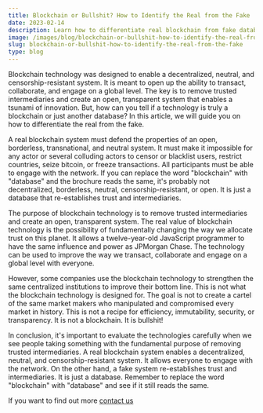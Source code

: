 ```yaml
---
title: Blockchain or Bullshit? How to Identify the Real from the Fake
date: 2023-02-14
description: Learn how to differentiate real blockchain from fake databases with our guide
image: /images/blog/blockchain-or-bullshit-how-to-identify-the-real-from-the-fake.jpg
slug: blockchain-or-bullshit-how-to-identify-the-real-from-the-fake
type: blog
---
```


Blockchain technology was designed to enable a decentralized, neutral, and censorship-resistant system. It is meant to open up the ability to transact, collaborate, and engage on a global level. The key is to remove trusted intermediaries and create an open, transparent system that enables a tsunami of innovation. But, how can you tell if a technology is truly a blockchain or just another database? In this article, we will guide you on how to differentiate the real from the fake.

A real blockchain system must defend the properties of an open, borderless, transnational, and neutral system. It must make it impossible for any actor or several colluding actors to censor or blacklist users, restrict countries, seize bitcoin, or freeze transactions. All participants must be able to engage with the network. If you can replace the word "blockchain" with "database" and the brochure reads the same, it's probably not decentralized, borderless, neutral, censorship-resistant, or open. It is just a database that re-establishes trust and intermediaries.

The purpose of blockchain technology is to remove trusted intermediaries and create an open, transparent system. The real value of blockchain technology is the possibility of fundamentally changing the way we allocate trust on this planet. It allows a twelve-year-old JavaScript programmer to have the same influence and power as JPMorgan Chase. The technology can be used to improve the way we transact, collaborate and engage on a global level with everyone.

However, some companies use the blockchain technology to strengthen the same centralized institutions to improve their bottom line. This is not what the blockchain technology is designed for. The goal is not to create a cartel of the same market makers who manipulated and compromised every market in history. This is not a recipe for efficiency, immutability, security, or transparency. It is not a blockchain. It is bullshit!

In conclusion, it's important to evaluate the technologies carefully when we see people taking something with the fundamental purpose of removing trusted intermediaries. A real blockchain system enables a decentralized, neutral, and censorship-resistant system. It allows everyone to engage with the network. On the other hand, a fake system re-establishes trust and intermediaries. It is just a database. Remember to replace the word "blockchain" with "database" and see if it still reads the same.

If you want to find out more
[contact us](/contact)










